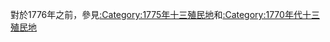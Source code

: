 {{Commons category|1776 in the United States}}
{{year in country category|1|7|7|6|美國|北美洲||}}
對於1776年之前，參見[[:Category:1775年十三殖民地|:Category:1775年十三殖民地]]和[[:Category:1770年代十三殖民地|:Category:1770年代十三殖民地]]